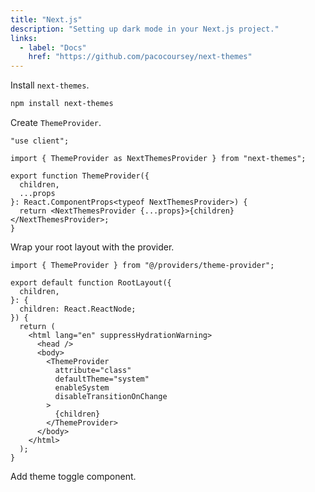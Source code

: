 ```yaml
---
title: "Next.js"
description: "Setting up dark mode in your Next.js project."
links:
  - label: "Docs"
    href: "https://github.com/pacocoursey/next-themes"
---
```


<Steps>

<Step>Install `next-themes`.</Step>

```bash title="Terminal"
npm install next-themes
```

<Step>Create `ThemeProvider`.</Step>

```tsx title="providers/theme-provider.tsx"
"use client";

import { ThemeProvider as NextThemesProvider } from "next-themes";

export function ThemeProvider({
  children,
  ...props
}: React.ComponentProps<typeof NextThemesProvider>) {
  return <NextThemesProvider {...props}>{children}</NextThemesProvider>;
}
```

<Step>Wrap your root layout with the provider.</Step>

```tsx {1,12-19} title="app/layout.tsx"
import { ThemeProvider } from "@/providers/theme-provider";

export default function RootLayout({
  children,
}: {
  children: React.ReactNode;
}) {
  return (
    <html lang="en" suppressHydrationWarning>
      <head />
      <body>
        <ThemeProvider
          attribute="class"
          defaultTheme="system"
          enableSystem
          disableTransitionOnChange
        >
          {children}
        </ThemeProvider>
      </body>
    </html>
  );
}
```

<Step>Add theme toggle component.</Step>

<Preview className="mt-4" name="theme-toggle" />

</Steps>
